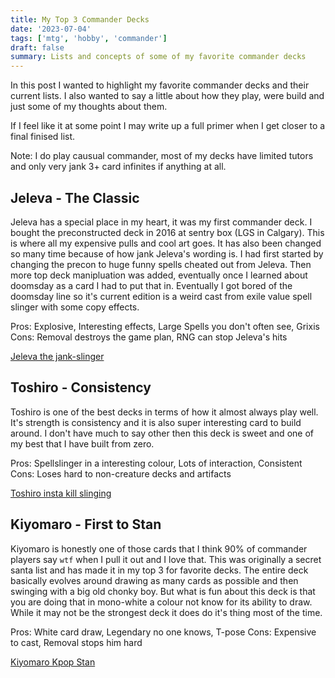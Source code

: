 ```yaml
---
title: My Top 3 Commander Decks
date: '2023-07-04'
tags: ['mtg', 'hobby', 'commander']
draft: false
summary: Lists and concepts of some of my favorite commander decks
---
```


In this post I wanted to highlight my favorite commander decks and their current lists. I also wanted to say a little about how they play, were build and just some of my thoughts about them.

If I feel like it at some point I may write up a full primer when I get closer to a final finised list.

Note: I do play causual commander, most of my decks have limited tutors and only very jank 3+ card infinites if anything at all.

## Jeleva - The Classic

Jeleva has a special place in my heart, it was my first commander deck. I bought the preconstructed deck in 2016 at sentry box (LGS in Calgary). This is where all my expensive pulls and cool art goes. It has also been changed so many time because of how jank Jeleva's wording is. I had first started by changing the precon to huge funny spells cheated out from Jeleva. Then more top deck manipluation was added, eventually once I learned about doomsday as a card I had to put that in. Eventually I got bored of the doomsday line so it's current edition is a weird cast from exile value spell slinger with some copy effects.

Pros: Explosive, Interesting effects, Large Spells you don't often see, Grixis
Cons: Removal destroys the game plan, RNG can stop Jeleva's hits

[Jeleva the jank-slinger](https://www.moxfield.com/decks/ubLF5FZe40WUnTUoYWFHsA)

## Toshiro - Consistency

Toshiro is one of the best decks in terms of how it almost always play well. It's strength is consistency and it is also super interesting card to build around. I don't have much to say other then this deck is sweet and one of my best that I have built from zero.

Pros: Spellslinger in a interesting colour, Lots of interaction, Consistent
Cons: Loses hard to non-creature decks and artifacts

[Toshiro insta kill slinging](https://www.moxfield.com/decks/0w0aSGfqVU22RdNvoX42ZA)

## Kiyomaro - First to Stan

Kiyomaro is honestly one of those cards that I think 90% of commander players say `wtf` when I pull it out and I love that. This was originally a secret santa list and has made it in my top 3 for favorite decks. The entire deck basically evolves around drawing as many cards as possible and then swinging with a big old chonky boy. But what is fun about this deck is that you are doing that in mono-white a colour not know for its ability to draw. While it may not be the strongest deck it does do it's thing most of the time.

Pros: White card draw, Legendary no one knows, T-pose
Cons: Expensive to cast, Removal stops him hard

[Kiyomaro Kpop Stan](https://www.moxfield.com/decks/icMdqR_lLkKbA1a4wUNZRg)